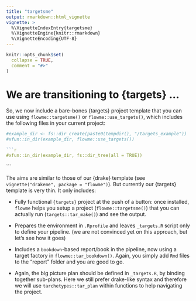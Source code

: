 ```yaml
---
title: "targetsme"
output: rmarkdown::html_vignette
vignette: >
  %\VignetteIndexEntry{targetsme}
  %\VignetteEngine{knitr::rmarkdown}
  %\VignetteEncoding{UTF-8}
---
```


```r
knitr::opts_chunk$set(
  collapse = TRUE,
  comment = "#>"
)
```

# We are transitioning to {targets} ...

So, we now include a bare-bones {targets} project template that you can use
using `flowme::targetsme()` or `flowme::use_targets()`, which includes
the following files in your current project:

```r
#example_dir <- fs::dir_create(paste0(tempdir(), "/targets_example"))
#xfun::in_dir(example_dir, flowme::use_targets())
```

``` r
```r
#xfun::in_dir(example_dir, fs::dir_tree(all = TRUE))
```
```

The aims are similar to those of our {drake} template (see `vignette("drakeme",
package = "flowme")`). But currently our {targets} template is very thin. It
only includes:

- Fully functional `{targets}` project at the push of a button: once installed, 
  `flowme` helps you setup a project
  (`flowme::targetsme()`) that you can actually 
  run (`targets::tar_make()`) and see the output.

- Prepares the environment in `.Rprofile` and leaves `_targets.R` script
  only to define your pipeline. (we are not convinced yet on this approach, 
  but let's see how it goes)

- Includes a `bookdown`-based report/book in the pipeline, now using a target
  factory in `flowme::tar_bookdown()`. Again, you simply add
  `Rmd` files to the "report" folder and you are good to go. 
  
- Again, the big picture plan should be defined in `_targets.R`,
  by binding together sub-plans. Here we still prefer drake-like syntax 
  and therefore we will use `tarchetypes::tar_plan` within functions to help
  navigating the project.

